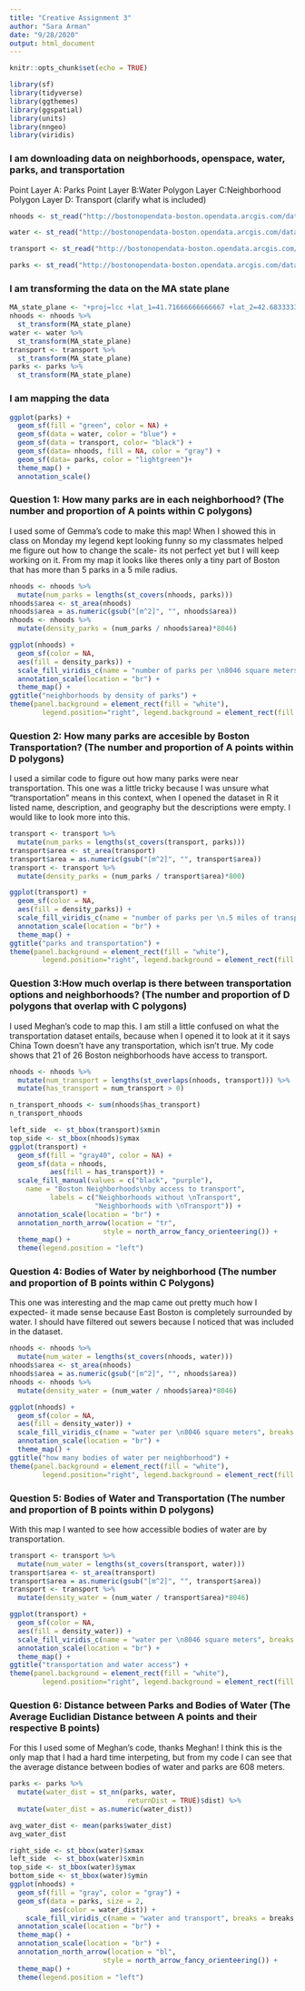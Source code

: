 ```yaml
---
title: "Creative Assignment 3"
author: "Sara Arman"
date: "9/28/2020"
output: html_document
---
```


```r
knitr::opts_chunk$set(echo = TRUE)
```


```r
library(sf)
library(tidyverse)
library(ggthemes)
library(ggspatial)
library(units)
library(nngeo)
library(viridis)
```

### I am downloading data on neighborhoods, openspace, water, parks, and transportation

Point Layer A: Parks
Point Layer B:Water
Polygon Layer C:Neighborhood
Polygon Layer D: Transport (clarify what is included)


```r
nhoods <- st_read("http://bostonopendata-boston.opendata.arcgis.com/datasets/3525b0ee6e6b427f9aab5d0a1d0a1a28_0.kml?outSR=%7B%22latestWkid%22%3A2249%2C%22wkid%22%3A102686%7D", quiet = TRUE) 

water <- st_read("http://bostonopendata-boston.opendata.arcgis.com/datasets/a6c85755966a478680c73a711763fd19_6.kml", quiet = TRUE)

transport <- st_read("http://bostonopendata-boston.opendata.arcgis.com/datasets/f953f854b672496fb0aa18ad92278f07_5.kml?outSR=%7B%22latestWkid%22%3A2249%2C%22wkid%22%3A102686%7D", quiet = TRUE)

parks <- st_read("http://bostonopendata-boston.opendata.arcgis.com/datasets/2868d370c55d4d458d4ae2224ef8cddd_7.kml", quiet = TRUE)
```


### I am transforming the data on the MA state plane 
```r
MA_state_plane <- "+proj=lcc +lat_1=41.71666666666667 +lat_2=42.68333333333333 +lat_0=41 +lon_0=-71.5 +x_0=200000 +y_0=750000 +ellps=GRS80 +units=m +no_defs"
nhoods <- nhoods %>%
  st_transform(MA_state_plane)
water <- water %>%
  st_transform(MA_state_plane)
transport <- transport %>%
  st_transform(MA_state_plane)
parks <- parks %>%
  st_transform(MA_state_plane)
```

### I am mapping the data 

```r
ggplot(parks) +
  geom_sf(fill = "green", color = NA) +
  geom_sf(data = water, color = "blue") +
  geom_sf(data = transport, color= "black") +
  geom_sf(data= nhoods, fill = NA, color = "gray") +
  geom_sf(data= parks, color = "lightgreen")+
  theme_map() +
  annotation_scale()
```

### Question 1: How many parks are in each neighborhood? (The number and proportion of A points within C polygons)

I used some of Gemma's code to make this map! When I showed this in class on Monday my legend kept looking funny so my classmates helped me figure out how to change the scale- its not perfect yet but I will keep working on it. From my map it looks like theres only a tiny part of Boston that has more than 5 parks in a 5 mile radius. 

```r
nhoods <- nhoods %>%
  mutate(num_parks = lengths(st_covers(nhoods, parks)))
nhoods$area <- st_area(nhoods)
nhoods$area = as.numeric(gsub("[m^2]", "", nhoods$area))
nhoods <- nhoods %>%
  mutate(density_parks = (num_parks / nhoods$area)*8046)
```

```r
ggplot(nhoods) +
  geom_sf(color = NA, 
  aes(fill = density_parks)) +
  scale_fill_viridis_c(name = "number of parks per \n8046 square meters", breaks = breaks <- seq(0, 5, by = 1), labels = paste(prettyNum(breaks, big.mark = ","), "parks")) +
  annotation_scale(location = "br") +
  theme_map() +
ggtitle("neighborhoods by density of parks") +
theme(panel.background = element_rect(fill = "white"),
        legend.position="right", legend.background = element_rect(fill = alpha("white", 0.5), color = "purple"))
```


### Question 2: How many parks are accesible by Boston Transportation? (The number and proportion of A points within D polygons)

I used a similar code to figure out how many parks were near transportation. This one was a little tricky because I was unsure what "transportation" means in this context, when I opened the dataset in R it listed name, description, and geography but the descriptions were empty. I would like to look more into this. 

```r
transport <- transport %>%
  mutate(num_parks = lengths(st_covers(transport, parks)))
transport$area <- st_area(transport)
transport$area = as.numeric(gsub("[m^2]", "", transport$area))
transport <- transport %>%
  mutate(density_parks = (num_parks / transport$area)*800)
```

```r
ggplot(transport) +
  geom_sf(color = NA, 
  aes(fill = density_parks)) +
  scale_fill_viridis_c(name = "number of parks per \n.5 miles of transportation", breaks = breaks <- seq(0, 5, by = 1), labels = paste(prettyNum(breaks, big.mark = ","), "parks")) +
  annotation_scale(location = "br") +
  theme_map() +
ggtitle("parks and transportation") +
theme(panel.background = element_rect(fill = "white"),
        legend.position="right", legend.background = element_rect(fill = alpha("white", 0.5), color = "purple"))
```

### Question 3:How much overlap is there between transportation options and neighborhoods? (The number and proportion of D polygons that overlap with C polygons)

I used Meghan's code to map this. I am still a little confused on what the transportation dataset entails, because when I opened it to look at it it says China Town doesn't have any transportation, which isn't true. My code shows that 21 of 26 Boston neighborhoods have access to transport. 

```r
nhoods <- nhoods %>%
  mutate(num_transport = lengths(st_overlaps(nhoods, transport))) %>%
  mutate(has_transport = num_transport > 0)
```

```r
n_transport_nhoods <- sum(nhoods$has_transport)
n_transport_nhoods
```

```r
left_side  <- st_bbox(transport)$xmin
top_side <- st_bbox(nhoods)$ymax
ggplot(transport) +
  geom_sf(fill = "gray40", color = NA) +
  geom_sf(data = nhoods,
          aes(fill = has_transport)) +
  scale_fill_manual(values = c("black", "purple"),
    name = "Boston Neighborhoods\nby access to transport", 
          labels = c("Neighborhoods without \nTransport",
                     "Neighborhoods with \nTransport")) +
  annotation_scale(location = "br") +
  annotation_north_arrow(location = "tr",
                       style = north_arrow_fancy_orienteering()) + 
  theme_map() +
  theme(legend.position = "left")
```

### Question 4: Bodies of Water by neighborhood (The number and proportion of B points within C Polygons)

This one was interesting and the map came out pretty much how I expected- it made sense because East Boston is completely surrounded by water. I should have filtered out sewers because I noticed that was included in the dataset. 

```r
nhoods <- nhoods %>%
  mutate(num_water = lengths(st_covers(nhoods, water)))
nhoods$area <- st_area(nhoods)
nhoods$area = as.numeric(gsub("[m^2]", "", nhoods$area))
nhoods <- nhoods %>%
  mutate(density_water = (num_water / nhoods$area)*8046)
```

```r
ggplot(nhoods) +
  geom_sf(color = NA, 
  aes(fill = density_water)) +
  scale_fill_viridis_c(name = "water per \n8046 square meters", breaks = breaks <- seq(0, 20, by = 4), labels = paste(prettyNum(breaks, big.mark = ","), "bodies of water")) +
  annotation_scale(location = "br") +
  theme_map() +
ggtitle("how many bodies of water per neighborhood") +
theme(panel.background = element_rect(fill = "white"),
        legend.position="right", legend.background = element_rect(fill = alpha("white", 0.5), color = "purple"))
```

### Question 5: Bodies of Water and Transportation (The number and proportion of B points within D polygons)

With this map I wanted to see how accessible bodies of water are by transportation. 

```r
transport <- transport %>%
  mutate(num_water = lengths(st_covers(transport, water)))
transport$area <- st_area(transport)
transport$area = as.numeric(gsub("[m^2]", "", transport$area))
transport <- transport %>%
  mutate(density_water = (num_water / transport$area)*8046)
```

```r
ggplot(transport) +
  geom_sf(color = NA, 
  aes(fill = density_water)) +
  scale_fill_viridis_c(name = "water per \n8046 square meters", breaks = breaks <- seq(0, 5, by = 1), labels = paste(prettyNum(breaks, big.mark = ","), "bodies of water")) +
  annotation_scale(location = "br") +
  theme_map() +
ggtitle("transportation and water access") +
theme(panel.background = element_rect(fill = "white"),
        legend.position="right", legend.background = element_rect(fill = alpha("white", 0.5), color = "purple"))
```

### Question 6: Distance between Parks and Bodies of Water (The Average Euclidian Distance between A points and their respective B points)

For this I used some of Meghan's code, thanks Meghan! I think this is the only map that I had a hard time interpeting, but from my code I can see that the average distance between bodies of water and parks are 608 meters. 

```r
parks <- parks %>%
  mutate(water_dist = st_nn(parks, water,
                             returnDist = TRUE)$dist) %>%
  mutate(water_dist = as.numeric(water_dist))
```

```r
avg_water_dist <- mean(parks$water_dist)
avg_water_dist
```

```r
right_side <- st_bbox(water)$xmax
left_side  <- st_bbox(water)$xmin
top_side <- st_bbox(water)$ymax
bottom_side <- st_bbox(water)$ymin
ggplot(nhoods) +
  geom_sf(fill = "gray", color = "gray") +
  geom_sf(data = parks, size = 2,
          aes(color = water_dist)) +
    scale_fill_viridis_c(name = "water and transport", breaks = breaks <- seq(0, 5, by = 1), labels = paste(prettyNum(breaks, big.mark = ","), "water")) +
  annotation_scale(location = "br") +
  theme_map() +
  annotation_scale(location = "br") +
  annotation_north_arrow(location = "bl",
                       style = north_arrow_fancy_orienteering()) +
  theme_map() +
  theme(legend.position = "left")
```